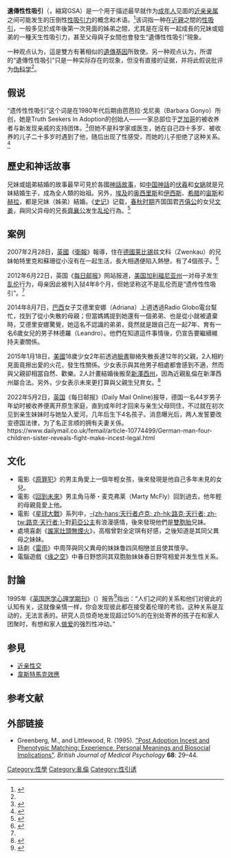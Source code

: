 {{专家}}
'''遺傳性性吸引'''（{{lang-en|genetic sexual attraction}}，縮寫GSA）是一个用于描述最早就作为[[成年人|成年人]]见面的[[近亲|近亲]][[亲属|亲属]]之间可能发生的压倒性[[性吸引力|性吸引力]]的概念和术语。<ref name="TheFreeDictionary.com">{{cite web | title=Genetic sexual attraction | website=TheFreeDictionary.com | url=https://medical-dictionary.thefreedictionary.com/genetic+sexual+attraction | access-date=2021-08-13 | archive-date=2018-09-02 | archive-url=https://web.archive.org/web/20180902220952/http://medical-dictionary.thefreedictionary.com/genetic+sexual+attraction | dead-url=no }}</ref>该词指一种在[[近親|近親]]之間的[[性吸引|性吸引]]，一般多见於成年後第一次見面的姊弟之間，尤其是在沒有一起成長的兄妹或姐弟的一種天生性吸引力，甚至父母與子女間也會發生“遺傳性性吸引”現象。{{cn}}

一种观点认为，這是雙方有著相似的[[遺傳基因|遺傳基因]]所致使。另一种观点认为，所谓的“遺傳性性吸引”只是一种实际存在的现象，但没有直接的证据，并将此假说批评为[[伪科学|伪科学]]<ref name=":0" />。

==假说==
“遗传性性吸引”这个词是在1980年代后期由芭芭拉·戈尼奥（Barbara Gonyo）所创，她是Truth Seekers In Adoption的创始人——一家总部位于[[芝加哥|芝加哥]]的被收养者与新发现亲戚的支持团体。<ref>{{cite news |title=Genetic sexual attraction |first=Alix |last=Kirsta |newspaper=[[The_Guardian|The Guardian]] |date=17 May 2003 |url=https://www.theguardian.com/theguardian/2003/may/17/weekend7.weekend2 |accessdate=2018-09-02 |archive-date=2019-05-08 |archive-url=https://web.archive.org/web/20190508163702/https://www.theguardian.com/theguardian/2003/may/17/weekend7.weekend2 |dead-url=no }}</ref>但她不是科学家或医生，她在自己四十多岁、被收养的儿子二十多岁时遇到了他，随后出现了性感受，而她的儿子拒绝了这种关系。<ref name=":0">{{Cite news |url=https://www.salon.com/2016/08/16/debunking-genetic-sexual-attraction-incest-by-any-other-name-is-still-incest/ |title=Debunking genetic sexual attraction: Incest by any other name is still incest |date=2016-08-16 |work={{tsl|en|Salon_(website)||Salon}} |access-date=2018-09-28 |language=en-US |archive-date=2019-05-10 |archive-url=https://web.archive.org/web/20190510140810/https://www.salon.com/2016/08/16/debunking-genetic-sexual-attraction-incest-by-any-other-name-is-still-incest/ |dead-url=no }}{{需要额外来源}}</ref>

== 歷史和神话故事 ==
兄妹或姐弟結婚的故事最早可見於各國[[神話故事|神話故事]]，如[[中国神話|中国神話]]的[[伏羲|伏羲]]和[[女娲|女娲]]就是兄妹結婚生子，成為全人類的始祖。另外，[[埃及|埃及]]的[[奥西里斯|奥西里斯]]和[[伊西斯|伊西斯]]、[[希腊|希腊]]的[[宙斯|宙斯]]和[[赫拉|赫拉]]，都是兄妹（姊弟）結婚。《[[史记|史记]]》记载，[[春秋时期|春秋时期]]齐国国君[[齐僖公|齐僖公]]的女兒[[文姜|文姜]]，與同父异母的兄長[[齊襄公|齊襄公]]发生[[近親性交|乱伦]]行為。<ref name="“遗传性性吸引”科学吗">{{cite web | title=健尔摩斯侦探：“遗传性性吸引”科学吗_新浪女性_新浪网 | website=新浪女性 | date=2012-06-30 | url=http://eladies.sina.com.cn/zc/2012/0627/07021163568.shtml | archive-url=https://web.archive.org/web/20120630125912/http://eladies.sina.com.cn/zc/2012/0627/07021163568.shtml | archive-date=2012-06-30 | url-status=dead | language= | access-date=}}</ref>

== 案例 ==
2007年2月28日，[[英國|英國]]《[[衛報|衛報]]》報導，住在[[德國|德國]][[莱比锡|莱比锡]]兹文科（Zwenkau）的兄妹帕特里克和蘇珊從小沒有在一起生活，長大相遇便陷入熱戀，有了4個孩子。<ref>{{cite news|url=http://news.sina.com.cn/w/h/2007-03-01/173112403753.shtml|title=专家称德国兄妹乱伦源于遗传性性吸引|publisher=新浪健康|date=2007-03-01|accessdate=2013-10-25|archive-date=2021-04-11|archive-url=https://web.archive.org/web/20210411112155/http://news.sina.com.cn/w/h/2007-03-01/173112403753.shtml|dead-url=no}}</ref>

2012年6月22日，英国《[[每日邮报|每日邮报]]》网站报道，[[美国|美国]][[加利福尼亚州|加利福尼亚州]]一对母子发生[[乱伦|乱伦]]行为，母亲因此被判入狱4年8个月，但她坚称这不是乱伦而是“遗传性性吸引”。<ref name="“遗传性性吸引”科学吗" />

2014年8月7日，[[巴西|巴西]]女子艾德里安娜（Adriana）上週透過Radio Globo電台幫忙，找到了從小失散的母親；但當媽媽提到她還有一個弟弟、也是從小就被遺棄時，艾德里安娜驚覺，她這名不認識的弟弟，竟然就是跟自己在一起7年、育有一名6歲女兒的男子林德羅（Leandro）。他們在知道這件事情後，仍宣告要繼續維持夫妻關係。

2015年1月18日，[[美國|美國]]18歲少女2年前透過[[臉書|臉書]]聯絡失散長達12年的父親，2人相約見面竟擦出愛的火花，發生性關係。少女表示與其他男子相處都會感到不適，然而與父親卻相當自然、歡樂。2人計畫結婚後搬至[[新澤西州|新澤西州]]，因為近親亂倫在新澤西州屬合法。另外，少女表示未來更打算與父親生兒育女。<ref name="Yahoo新聞">{{cite web | title=重遇失散12年父親 少女「獻身」要嫁給他 | website=Yahoo新聞 | url=http://hk.news.yahoo.com/%E9%87%8D%E9%81%87%E5%A4%B1%E6%95%A312%E5%B9%B4%E7%88%B6%E8%A6%AA-%E5%B0%91%E5%A5%B3-%E7%8D%BB%E8%BA%AB-%E8%A6%81%E5%AB%81%E7%B5%A6%E4%BB%96-012301171.html | language= | access-date=2021-08-13 | archive-date=2021-08-13 | archive-url=https://web.archive.org/web/20210813115301/https://hk.news.yahoo.com/%E9%87%8D%E9%81%87%E5%A4%B1%E6%95%A312%E5%B9%B4%E7%88%B6%E8%A6%AA-%E5%B0%91%E5%A5%B3-%E7%8D%BB%E8%BA%AB-%E8%A6%81%E5%AB%81%E7%B5%A6%E4%BB%96-012301171.html | dead-url=no }}</ref>

2022年5月2日，[[英国|英国]]《每日邮报》(Daily Mail Online)报导，德国一名44岁男子年幼时被收养便离开原生家庭，直到成年时才回来与亲生父母同住，不过就在初次见到亲生妹妹时与她坠入爱河，几年后生下4名孩子。消息曝光后，两人发誓要改变德国法律，为了名正言顺的拥有夫妻关係。https://www.dailymail.co.uk/femail/article-10774499/German-man-four-children-sister-reveals-fight-make-incest-legal.html

== 文化 ==
* 電影《[[原罪犯|原罪犯]]》的男主角愛上一個年輕女孩，後來發現是他自己多年未見的女兒。
* 電影《[[回到未來|回到未來]]》男主角马蒂・麦克弗莱（Marty McFly）回到過去，他年輕的母親竟愛上他。
* 電影《[[星球大戰|星球大戰]]》系列中，[[卢克·天行者|-{zh-hans:天行者卢克; zh-hk:路克·天行者; zh-tw:路克·天行者;}-]]對[[莉亞公主|莉亞公主]]有浪漫感情，後來發現他們是[[雙胞胎|雙胞胎]]兄妹。
* 處境喜劇《[[誰家灶頭無煙火|誰家灶頭無煙火]]》，高楷曾對全定琪有好感，之後知道是其同父異母之妹妹。
* 話劇《[[雷雨_(話劇)|雷雨]]》中周萍與同父異母的妹妹鲁四凤相戀並且使其懷孕。
* 電腦遊戲《[[缘之空|缘之空]]》中春日野悠同其双胞胎妹妹春日野穹相爱并发生性关系。

== 討論 ==
{{不中立语句|有心理研究表明「遺傳性性吸引」應該是存在的。}}1995年《[[英国医学心理学期刊|英国医学心理学期刊]]》（{{lang|en|''British Journal of Medical Psychology''}}）报告<ref>{{Cite journal|author= Greenberg M.|author2=  Littlewood R. |url= http://www.ncbi.nlm.nih.gov/entrez/query.fcgi?cmd=Retrieve&db=PubMed&list_uids=7779767&dopt=Abstract |title= Post-adoption incest and phenotypic matching: experience, personal meanings and biosocial implications.|journal= British Journal of Medical Psychology|date= 1995 March |issue= 68 |pages= 29-44 }}</ref>指出：“人们之间的关系和他们对彼此的认知有关，这就像亲情一样，你会发现彼此都在接受着伦理的考验。这种关系是互动的，无法言表的。研究人员惊奇地发现超过50%的在别处寄养的孩子在和家人团聚时，有想和家人[[做爱|做爱]]的强烈性冲动。”

== 参見 ==
* [[近亲性交|近亲性交]]
* [[韋斯特馬克效應|韋斯特馬克效應]]

== 参考文献 ==
{{Reflist|30em}}

== 外部链接 ==
{{Portal box|性|遗传学}}
* Greenberg, M., and Littlewood, R. (1995). [http://www.ncbi.nlm.nih.gov/entrez/query.fcgi?cmd=Retrieve&db=PubMed&list_uids=7779767&dopt=Abstract "Post Adoption Incest and Phenotypic Matching: Experience, Personal Meanings and Biosocial Implications"]. ''British Journal of Medical Psychology'' '''68''': 29–44.

{{近亲性交}}

[[Category:性學|Category:性學]]
[[Category:亂倫|Category:亂倫]]
[[Category:性引诱|Category:性引诱]]